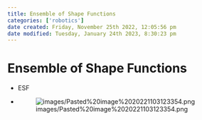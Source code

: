 ```yaml
---
title: Ensemble of Shape Functions
categories: ['robotics']
date created: Friday, November 25th 2022, 12:05:56 pm
date modified: Tuesday, January 24th 2023, 8:30:23 pm
---
```


# Ensemble of Shape Functions
- ESF
- ![images/Pasted%20image%2020221103123354.png](images/Pasted%20image%2020221103123354.png)



